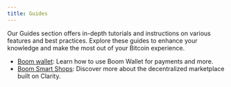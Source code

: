 ```yaml
---
title: Guides
---
```

Our Guides section offers in-depth tutorials and instructions on various features and best practices. Explore these guides to enhance your knowledge and make the most out of your Bitcoin experience.

- [Boom wallet](./boom-wallet): Learn how to use Boom Wallet for payments and more.
- [Boom Smart Shops](./boom-smart-shops): Discover more about the decentralized marketplace built on Clarity.
